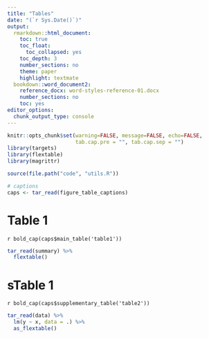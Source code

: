 ```yaml
---
title: "Tables"
date: "(`r Sys.Date()`)"
output: 
  rmarkdown::html_document:
    toc: true
    toc_float:
      toc_collapsed: yes
    toc_depth: 3
    number_sections: no
    theme: paper
    highlight: textmate
  bookdown::word_document2:
    reference_docx: word-styles-reference-01.docx
    number_sections: no
    toc: yes
editor_options: 
  chunk_output_type: console
---
```


```r
knitr::opts_chunk$set(warning=FALSE, message=FALSE, echo=FALSE,
                      tab.cap.pre = "", tab.cap.sep = "")
library(targets)
library(flextable)
library(magrittr)

source(file.path("code", "utils.R"))

# captions
caps <- tar_read(figure_table_captions)
```

\newpage
# Table 1

`r bold_cap(caps$main_table('table1'))`

```r
tar_read(summary) %>% 
  flextable()
```

\newpage
# sTable 1

`r bold_cap(caps$supplementary_table('table2'))`

```r
tar_read(data) %>% 
  lm(y ~ x, data = .) %>% 
  as_flextable()
```


